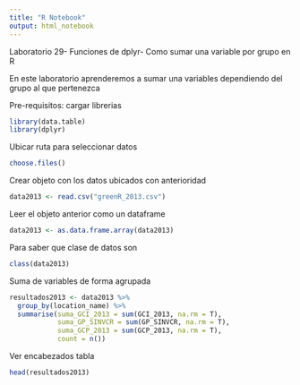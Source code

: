 ```yaml
---
title: "R Notebook"
output: html_notebook
---
```


Laboratorio 29- Funciones de dplyr- Como sumar una variable por grupo en R

En este laboratorio aprenderemos a sumar una variables dependiendo del grupo al que pertenezca

Pre-requisitos: cargar librerias
```r
library(data.table)
library(dplyr)
```

Ubicar ruta para seleccionar datos
```r
choose.files()
```

Crear objeto con los datos ubicados con anterioridad
```r
data2013 <- read.csv("greenR_2013.csv")
```

Leer el objeto anterior como un dataframe
```r
data2013 <- as.data.frame.array(data2013)
```

Para saber que clase de datos son
```r
class(data2013)
```

Suma de variables de forma agrupada
```r
resultados2013 <- data2013 %>% 
  group_by(location_name) %>% 
  summarise(suma_GCI_2013 = sum(GCI_2013, na.rm = T),
            suma_GP_SINVCR = sum(GP_SINVCR, na.rm = T),
            suma_GCP_2013 = sum(GCP_2013, na.rm = T),
            count = n())
```

Ver encabezados tabla
```r
head(resultados2013)
```
